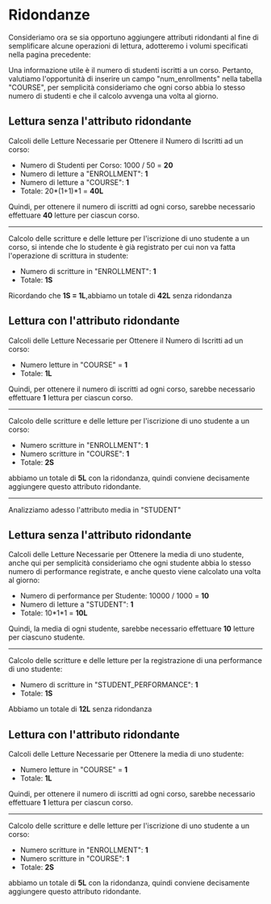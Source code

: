 # Ridondanze

Consideriamo ora se sia opportuno aggiungere attributi ridondanti al fine di semplificare alcune operazioni di lettura, adotteremo i volumi specificati nella pagina precedente:

Una informazione utile è il numero di studenti iscritti a un corso. Pertanto, valutiamo l'opportunità di inserire un campo "num_enrollments" nella tabella "COURSE", per semplicità consideriamo che ogni corso abbia lo stesso numero di studenti e che il calcolo avvenga una volta al giorno.

## Lettura senza l'attributo ridondante

Calcoli delle Letture Necessarie per Ottenere il Numero di Iscritti ad un corso:

- Numero di Studenti per Corso: 1000 / 50 = **20**
- Numero di letture a "ENROLLMENT": **1**
- Numero di letture a "COURSE": **1**
- Totale: 20\*(1+1)\*1 = **40L**

Quindi, per ottenere il numero di iscritti ad ogni corso, sarebbe necessario effettuare **40** letture per ciascun corso.

<hr />

Calcolo delle scritture e delle letture per l'iscrizione di uno studente a un corso, si intende che lo studente è già registrato per cui non va fatta l'operazione di scrittura in studente:

- Numero di scritture in "ENROLLMENT": **1**
- Totale: **1S**

Ricordando che **1S = 1L**,abbiamo un totale di **42L** senza ridondanza

## Lettura con l'attributo ridondante

Calcoli delle Letture Necessarie per Ottenere il Numero di Iscritti ad un corso:

- Numero letture in "COURSE" = **1**
- Totale: **1L**

Quindi, per ottenere il numero di iscritti ad ogni corso, sarebbe necessario effettuare **1** lettura per ciascun corso.

<hr />

Calcolo delle scritture e delle letture per l'iscrizione di uno studente a un corso:

- Numero scritture in "ENROLLMENT": **1**
- Numero scritture in "COURSE": **1**
- Totale: **2S**

abbiamo un totale di **5L** con la ridondanza, quindi conviene decisamente aggiungere questo attributo ridondante.

<hr />

Analizziamo adesso l'attributo media in "STUDENT"

## Lettura senza l'attributo ridondante

Calcoli delle Letture Necessarie per Ottenere la media di uno studente, anche qui per semplicità consideriamo che ogni studente abbia lo stesso numero di performance registrate, e anche questo viene calcolato una volta al giorno:

- Numero di performance per Studente: 10000 / 1000 = **10**
- Numero di letture a "STUDENT": **1**
- Totale: 10\*1\*1 = **10L**

Quindi, la media di ogni studente, sarebbe necessario effettuare **10** letture per ciascuno studente.

<hr />

Calcolo delle scritture e delle letture per la registrazione di una performance di uno studente:

- Numero di scritture in "STUDENT_PERFORMANCE": **1**
- Totale: **1S**

Abbiamo un totale di **12L** senza ridondanza

## Lettura con l'attributo ridondante

Calcoli delle Letture Necessarie per Ottenere la media di uno studente:

- Numero letture in "COURSE" = **1**
- Totale: **1L**

Quindi, per ottenere il numero di iscritti ad ogni corso, sarebbe necessario effettuare **1** lettura per ciascun corso.

<hr />

Calcolo delle scritture e delle letture per l'iscrizione di uno studente a un corso:

- Numero scritture in "ENROLLMENT": **1**
- Numero scritture in "COURSE": **1**
- Totale: **2S**

abbiamo un totale di **5L** con la ridondanza, quindi conviene decisamente aggiungere questo attributo ridondante.
